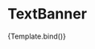 

<Meta title="Recipes/TextBanner" component={TextBanner} />

# TextBanner

<Canvas>
  <Story
    name="Overview"
    args={{
      layout: "left",
      heading: "Pomóż nam pomagać",
      subtitle: "FUNDACJA STERCZĄCE USZY",
      description:
        "Nasi podopieczni czekają na Twoją pomoc. Nowy dom, wsparcie finansowe, spacery, pełna miska, opieka lekarza to tylko niektóre formy wsparcia. Jeżeli chcesz czynić dobro sprawdz, co możesz zrobić.",
    }}
  >
    {Template.bind()}
  </Story>
</Canvas>

<ArgsTable />

